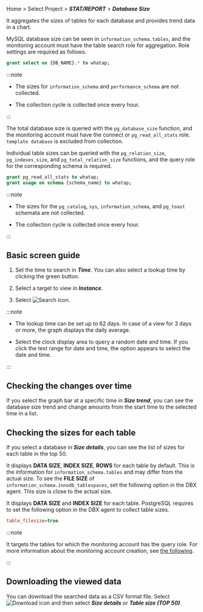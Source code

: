 Home > Select Project > **_STAT/REPORT_** > **_Database Size_**

It aggregates the sizes of tables for each database and provides trend data in a chart. 

<InDoc product='mysql'>

MySQL database size can be seen in `information_schema.tables`, and the monitoring account must have the table search role for aggregation. Role settings are required as follows.

```sql
grant select on {DB_NAME}.* to whatap;
```

:::note

-   The sizes for `information_schema` and `performance_schema` are not collected. 

-   The collection cycle is collected once every hour.

:::

</InDoc>

<InDoc product='postgresql'>

The total database size is queried with the `pg_database_size` function, and the monitoring account must have the connect or `pg_read_all_stats` role. `template database` is excluded from collection.

Individual table sizes can be queried with the `pg_relation_size`, `pg_indexes_size`, and `pg_total_relation_size` functions, and the query role for the corresponding schema is required.

```sql
grant pg_read_all_stats to whatap;
grant usage on schema {schema_name} to whatap;
```

:::note

-   The sizes for the `pg_catalog`, `sys`, `information_schema`, and `pg_toast` schemata are not collected.

-   The collection cycle is collected once every hour.

:::

</InDoc>

## Basic screen guide

<ProdImg img='db-database-size.png' desc='Database size'/>

1.  Set the time to search in **_Time_**. You can also select a lookup time by clicking the green button.

2.  Select a target to view in **_Instance_**.

3.  Select ![Search icon](/img/ico-btn-search.png).

:::note

-   The lookup time can be set up to 62 days. In case of a view for 3 days or more, the graph displays the daily average.

-   Select the clock display area to query a random date and time. If you click the text range for date and time, the option appears to select the date and time.

:::

## Checking the changes over time

If you select the graph bar at a specific time in **_Size trend_**, you can see the database size trend and change amounts from the start time to the selected time in a list.

<ProdImg img='db-database-size-select-db.png' desc='데이터베이스 사이즈'/>

## Checking the sizes for each table

If you select a database in **_Size details_**, you can see the list of sizes for each table in the top 50.

<ProdImg img='db-database-size-top50.png' desc='데이터베이스 사이즈'/>

<InDoc product='mysql'>

It displays **DATA SIZE**, **INDEX SIZE**, **ROWS** for each table by default. This is the information for `information_schema.tables` and may differ from the actual size. To see the **FILE SIZE** of `information_schema.innodb_tablespaces`, set the following option in the DBX agent. This size is close to the actual size.

</InDoc>

<InDoc product='postgresql'>

It displays **DATA SIZE** and **INDEX SIZE** for each table. PostgreSQL requires to set the following option in the DBX agent to collect table sizes.

</InDoc>

```ini title='whatap.conf'
table_filesize=true
```

:::note

It targets the tables for which the monitoring account has the query role. For more information about the monitoring account creation, see [the following](install-agent#uid).

:::

## Downloading the viewed data

You can download the searched data as a CSV format file. Select ![Download icon](/img/ic-csv-download-ms.svg) and then select **_Size details_** or **_Table size (TOP 50)_**.

